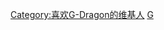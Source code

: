 {{Userbox
  |border-c = #000000
  |border-s = 1
  |id-c     = #696969
  |id-s     = 12
  |id-fc    = #000000
  |info-c   = #696969
  |info-s   = 8
  |info-fc  = #FFFFFF
  |id       =
  |info     = <div class="center">这个用户喜欢[[G-Dragon|{{color|white|G-Dragon}}]]<br />“'''GET YOUR CRAYON'''”</div>
  |nocat    = 喜欢G-Dragon的维基人
}}
<includeonly>[[Category:喜欢G-Dragon的维基人]]</includeonly>
<noinclude>[[Category:艺人用户框模板|G]]</noinclude>